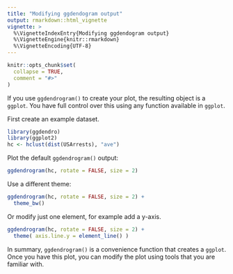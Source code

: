 ```yaml
---
title: "Modifying ggdendogram output"
output: rmarkdown::html_vignette
vignette: >
  %\VignetteIndexEntry{Modifying ggdendogram output}
  %\VignetteEngine{knitr::rmarkdown}
  %\VignetteEncoding{UTF-8}
---
```


```r
knitr::opts_chunk$set(
  collapse = TRUE,
  comment = "#>"
)
```


If you use `ggdendrogram()` to create your plot, the resulting object is a `ggplot`. You have full control over this using any function available in `ggplot`.

First create an example dataset.

```r
library(ggdendro)
library(ggplot2)
hc <- hclust(dist(USArrests), "ave")
```


Plot the default `ggdendrogram()` output:


```r
ggdendrogram(hc, rotate = FALSE, size = 2)
```

Use a different theme:


```r
ggdendrogram(hc, rotate = FALSE, size = 2) +
  theme_bw()
```

Or modify just one element, for example add a y-axis.


```r
ggdendrogram(hc, rotate = FALSE, size = 2) +
  theme( axis.line.y = element_line() )
```

In summary, `ggdendrogram()` is a convenience function that creates a `ggplot`.  Once you have this plot, you can modify the plot using tools that you are familiar with.
